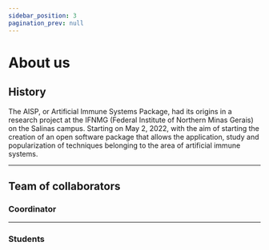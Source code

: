 ```yaml
---
sidebar_position: 3
pagination_prev: null
---
```



# About us

## History

The AISP, or Artificial Immune Systems Package, had its origins in a research project at the IFNMG (Federal Institute of Northern Minas Gerais) on the Salinas campus. Starting on May 2, 2022, with the aim of starting the creation of an open software package that allows the application, study and popularization of techniques belonging to the area of artificial immune systems.

---

## Team of collaborators

### Coordinator

<div className="row padding-horiz--md">
    
<TeamUser 
    name='Alison Zille Lopes'
    date='2022'
    githubUrl='https://github.com/alisonzille'
    lattesUrl='http://lattes.cnpq.br/3294097090760981'
/>

</div>

---

### Students

<div className="row padding-horiz--md">

<TeamUser 
    name='João Paulo'
    date='2022-2023'
    description="I was tasked with implementing version 0.1, which features the BNSA and RNSA negative selection classes, including fixed and variable radius versions."
    githubUrl='https://github.com/Joao-Paulo-Silva'
    lattesUrl='http://lattes.cnpq.br/2561057724411407'
/>

</div>